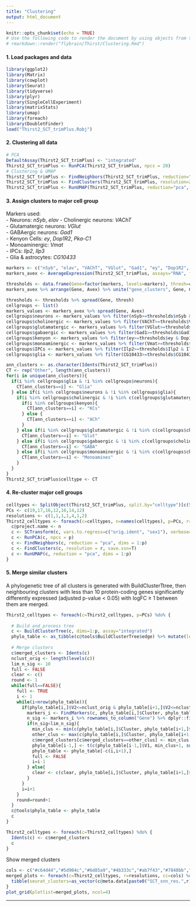 ```yaml
---
title: "Clustering"
output: html_document
---
```


```r
knitr::opts_chunk$set(echo = TRUE)
# Use the following code to render the document by using objects from the global environment:
# rmarkdown::render("flybrain/Thirst/Clustering.Rmd")
```

#### 1. Load packages and data
```r
library(ggplot2)
library(Matrix)
library(cowplot)
library(Seurat)
library(tidyverse)
library(plyr)
library(SingleCellExperiment)
library(matrixStats)
library(umap)
library(foreach)
library(DoubletFinder)
load("Thirst2_SCT_trimPlus.Robj")
```

#### 2. Clustering all data
```r
# PCA
DefaultAssay(Thirst2_SCT_trimPlus) <- "integrated"
Thirst2_SCT_trimPlus <- RunPCA(Thirst2_SCT_trimPlus, npcs = 20)
# Clustering & UMAP
Thirst2_SCT_trimPlus <- FindNeighbors(Thirst2_SCT_trimPlus, reduction="pca", dims=1:20, k.param=30)
Thirst2_SCT_trimPlus <- FindClusters(Thirst2_SCT_trimPlus, resolution=2, graph.name="integrated_snn")
Thirst2_SCT_trimPlus <- RunUMAP(Thirst2_SCT_trimPlus, reduction="pca", dims=1:20, n.neighbors=30)
```

#### 3. Assign clusters to major cell group
Markers used:  
- Neurons: _nSyb_, _elav_
- Cholinergic neurons: _VAChT_  
- Glutamatergic neurons: _VGlut_  
- GABAergic neurons: _Gad1_  
- Kenyon Cells: _ey_, _Dop1R2_, _Pka-C1_  
- Monoaminergic: _Vmat_  
- IPCs: _Ilp2_, _Ilp3_  
- Glia & astrocytes: _CG10433_  
```r
markers <- c("nSyb", "elav", "VAChT", "VGlut", "Gad1", "ey", "Dop1R2", "Pka-C1", "Vmat", "Ilp2", "Ilp3", "CG10433")
markers_avex <- AverageExpression(Thirst2_SCT_trimPlus, assays="RNA", features=markers)$RNA %>% rownames_to_column("Gene") %>% gather(Clusters, Avex, -Gene)
```

```r
thresholds <- data.frame(Gene=factor(markers, levels=markers), thresh=c(8,2.5,2,12,10,3,6.5,30,40,500,250,5))
markers_avex %>% arrange(Gene, Avex) %>% unite("gene_clusters", Gene, Clusters, sep = "_", remove = FALSE) %>% mutate(gene_clusters=factor(gene_clusters, levels=gene_clusters), Gene=factor(Gene, levels=markers)) %>% ggplot(aes(x=gene_clusters,y=Avex)) + geom_point(size=.2) + facet_wrap(~Gene, scales="free", nrow=3) + theme(strip.text=element_text(face="italic"), axis.ticks.x=element_blank(), axis.text.x = element_blank()) + labs(x="Clusters", y="Average expression") + coord_cartesian(clip = "off") + geom_hline(data=thresholds, aes(yintercept=thresh), color="darkred")
```

```r
thresholds <- thresholds %>% spread(Gene, thresh)
cellgroups <- list()
markers_values <- markers_avex %>% spread(Gene, Avex)
cellgroups$neurons <- markers_values %>% filter(nSyb>=thresholds$nSyb & elav>=thresholds$elav) %>% pull(Clusters)
cellgroups$cholinergic <- markers_values %>% filter(VAChT>=thresholds$VAChT) %>% pull(Clusters)
cellgroups$glutamatergic <- markers_values %>% filter(VGlut>=thresholds$VGlut) %>% pull(Clusters)
cellgroups$gabaergic <- markers_values %>% filter(Gad1>=thresholds$Gad1) %>% pull(Clusters)
cellgroups$kenyon <- markers_values %>% filter(ey>=thresholds$ey & Dop1R2>=thresholds$Dop1R2 & `Pka-C1`>=thresholds$`Pka-C1`) %>% pull(Clusters)
cellgroups$monoaminergic <- markers_values %>% filter(Vmat>=thresholds$Vmat) %>% pull(Clusters)
cellgroups$IPCs <- markers_values %>% filter(Ilp2>=thresholds$Ilp2 & Ilp3>=thresholds$Ilp3) %>% pull(Clusters)
cellgroups$glia <- markers_values %>% filter(CG10433>=thresholds$CG10433) %>% pull(Clusters)
```

```r
ann_clusters <- as.character(Idents(Thirst2_SCT_trimPlus))
CT <- rep("Other", length(ann_clusters))
for(i in unique(ann_clusters)){
  if(i %in% cellgroups$glia & !i %in% cellgroups$neurons){
    CT[ann_clusters==i] <- "Glia"
  } else if(i %in% cellgroups$neurons & !i %in% cellgroups$glia){
    if(i %in% cellgroups$cholinergic & !i %in% c(cellgroups$glutamatergic, cellgroups$gabaergic, cellgroups$monoaminergic, cellgroups$IPCs)){
      if(i %in% cellgroups$kenyon){
        CT[ann_clusters==i] <- "KCs"
      } else {
        CT[ann_clusters==i] <- "ACh"
      }
    } else if(i %in% cellgroups$glutamatergic & !i %in% c(cellgroups$cholinergic, cellgroups$gabaergic, cellgroups$monoaminergic, cellgroups$IPCs)){
      CT[ann_clusters==i] <- "Glut"
    } else if(i %in% cellgroups$gabaergic & !i %in% c(cellgroups$cholinergic, cellgroups$glutamatergic, cellgroups$monoaminergic, cellgroups$IPCs)){
      CT[ann_clusters==i] <- "GABA"
    } else if(i %in% cellgroups$monoaminergic & !i %in% c(cellgroups$cholinergic, cellgroups$gabaergic, cellgroups$glutamatergic, cellgroups$IPCs)){
      CT[ann_clusters==i] <- "Monoamines"
    } 
  }
}
Thirst2_SCT_trimPlus$celltype <- CT
```

#### 4. Re-cluster major cell groups
```r
celltypes <- SplitObject(Thirst2_SCT_trimPlus, split.by="celltype")[c(5,1,3,4,7,2,6)]
PCs <- c(19,17,16,12,16,14,12)
resolutions <- c(1,1,1,1,4,1,2)
Thirst2_celltypes <- foreach(c=celltypes, n=names(celltypes), p=PCs, r=resolutions) %do% {
  c@project.name <- n
  c <- SCTransform(c, vars.to.regress=c("orig.ident", "sex1"), verbose=FALSE)
  c <- RunPCA(c, npcs = p)
  c <- FindNeighbors(c, reduction = "pca", dims = 1:p)
  c <- FindClusters(c, resolution = r, save.ssn=T)
  c <- RunUMAP(c, reduction = "pca", dims = 1:p)
}
```

#### 5. Merge similar clusters
A phylogenetic tree of all clusters is generated with BuildClusterTtree, then neighbouring clusters with less than 10 protein-coding genes significantly differently expressed (adjusted p-value < 0.05) with logFC ≥ 1 between them are merged. 
```r
Thirst2_celltypes <- foreach(c=Thirst2_celltypes, p=PCs) %do% {
  
  # Build and process tree
  c <- BuildClusterTree(c, dims=1:p, assay="integrated")
  phylo_table <- as_tibble(c@tools$BuildClusterTree$edge) %>% mutate(lengths=c@tools$BuildClusterTree$edge.length, Cluster=V2-1)
  
  # Merge clusters
  c$merged_clusters <- Idents(c)
  nclust_orig <- length(levels(c))
  lim_n_sig <- 10
  full <- FALSE
  clear <- c()
  round <- 1
  while(full==FALSE){
    full <- TRUE
    i <- 1
    while(i<nrow(phylo_table)){
      if(phylo_table[i,]$V2<=nclust_orig & phylo_table[i+1,]$V2<=nclust_orig & phylo_table[i,]$V1==phylo_table[i+1,]$V1 & !phylo_table[i,]$Cluster %in% clear){
        markers_i <- FindMarkers(c, phylo_table[i,]$Cluster, phylo_table[i+1,]$Cluster, assay="RNA", min.pct=.25)
        n_sig <- markers_i %>% rownames_to_column("Gene") %>% dplyr::filter(abs(avg_logFC)>=1, p_val_adj<.05, !grepl("(lncRNA|tRNA|^mt:|rRNA)", Gene)) %>% dplyr::summarise(n()) %>% pull()
        if(n_sig<lim_n_sig){
          min_clus <- min(c(phylo_table[i,]$Cluster, phylo_table[i+1,]$Cluster))
          other_clus <- max(c(phylo_table[i,]$Cluster, phylo_table[i+1,]$Cluster))
          c$merged_clusters[c$merged_clusters==other_clus] <- min_clus
          phylo_table[i-1,] <- t(c(phylo_table[i-1,]$V1, min_clus+1, sum(phylo_table[c(i,i-1),]$lengths), min_clus))
          phylo_table <- phylo_table[-c(i,i+1),]
          full <- FALSE
          i=i-1
        } else{
          clear <- c(clear, phylo_table[i,]$Cluster, phylo_table[i+1,]$Cluster)
        }
      }
      i=i+1
    }
    round=round+1
  }
  c@tools$phylo_table <- phylo_table
  c
}
```

```r
Thirst2_celltypes <- foreach(c=Thirst2_celltypes) %do% {
  Idents(c) <- c$merged_clusters
  c
}
```

Show merged clusters
```r
cols <- c("#c64d44","#5d904c","#6d85a9","#4b333c","#ab7f43","#7848bb","grey50")
merged_plots <- foreach(c=Thirst2_celltypes, r=resolutions, cc=cols) %do% {
  tibble(seurat_clusters=as_vector(c@meta.data[paste0("SCT_snn_res.",r)]), merged_clusters=c$merged_clusters) %>% ggplot(aes(x=merged_clusters, y=seurat_clusters)) + geom_point(shape=4, color=cc, size=1) + labs(x="Merged clusters", y="Original clusters") + theme(axis.text.x=element_text(angle=90, hjust=1, vjust=.5), axis.text=element_text(size=6), plot.title=element_text(size=8, hjust=.5, color=cc), axis.title=element_text(size=8)) + ggtitle(c@project.name)
}
plot_grid(plotlist=merged_plots, ncol=4)
```

----  




















